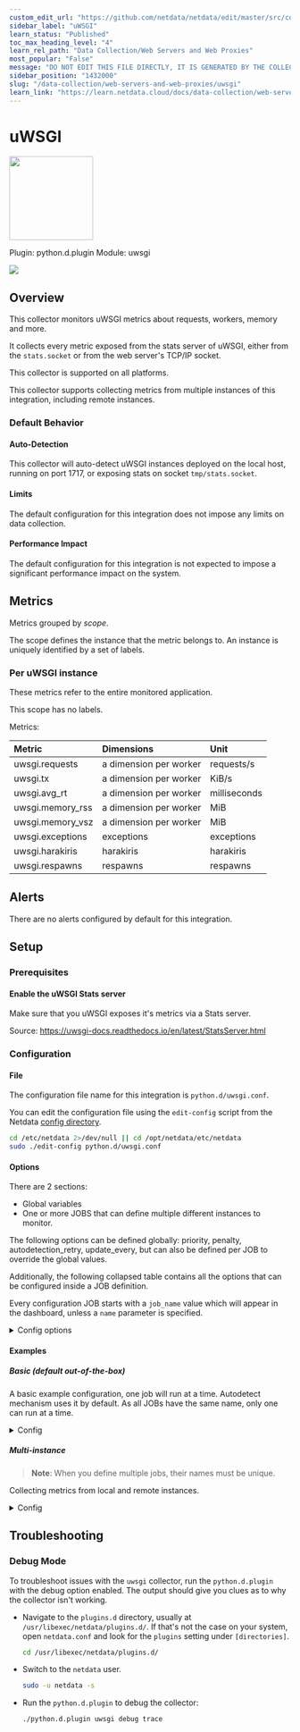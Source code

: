 ```yaml
---
custom_edit_url: "https://github.com/netdata/netdata/edit/master/src/collectors/python.d.plugin/uwsgi/metadata.yaml"
sidebar_label: "uWSGI"
learn_status: "Published"
toc_max_heading_level: "4"
learn_rel_path: "Data Collection/Web Servers and Web Proxies"
most_popular: "False"
message: "DO NOT EDIT THIS FILE DIRECTLY, IT IS GENERATED BY THE COLLECTOR'S metadata.yaml FILE"
sidebar_position: "1432000"
slug: "/data-collection/web-servers-and-web-proxies/uwsgi"
learn_link: "https://learn.netdata.cloud/docs/data-collection/web-servers-and-web-proxies/uwsgi"
---
```



# uWSGI


<img src="https://netdata.cloud/img/uwsgi.svg" width="150"/>


Plugin: python.d.plugin
Module: uwsgi

<img src="https://img.shields.io/badge/maintained%20by-Netdata-%2300ab44" />

## Overview

This collector monitors uWSGI metrics about requests, workers, memory and more.

It collects every metric exposed from the stats server of uWSGI, either from the `stats.socket` or from the web server's TCP/IP socket.

This collector is supported on all platforms.

This collector supports collecting metrics from multiple instances of this integration, including remote instances.


### Default Behavior

#### Auto-Detection

This collector will auto-detect uWSGI instances deployed on the local host, running on port 1717, or exposing stats on socket `tmp/stats.socket`.

#### Limits

The default configuration for this integration does not impose any limits on data collection.

#### Performance Impact

The default configuration for this integration is not expected to impose a significant performance impact on the system.


## Metrics

Metrics grouped by *scope*.

The scope defines the instance that the metric belongs to. An instance is uniquely identified by a set of labels.



### Per uWSGI instance

These metrics refer to the entire monitored application.

This scope has no labels.

Metrics:

| Metric | Dimensions | Unit |
|:------|:----------|:----|
| uwsgi.requests | a dimension per worker | requests/s |
| uwsgi.tx | a dimension per worker | KiB/s |
| uwsgi.avg_rt | a dimension per worker | milliseconds |
| uwsgi.memory_rss | a dimension per worker | MiB |
| uwsgi.memory_vsz | a dimension per worker | MiB |
| uwsgi.exceptions | exceptions | exceptions |
| uwsgi.harakiris | harakiris | harakiris |
| uwsgi.respawns | respawns | respawns |



## Alerts

There are no alerts configured by default for this integration.


## Setup

### Prerequisites

#### Enable the uWSGI Stats server

Make sure that you uWSGI exposes it's metrics via a Stats server.

Source: https://uwsgi-docs.readthedocs.io/en/latest/StatsServer.html



### Configuration

#### File

The configuration file name for this integration is `python.d/uwsgi.conf`.


You can edit the configuration file using the `edit-config` script from the
Netdata [config directory](/docs/configuring/configuration#the-netdata-config-directory).

```bash
cd /etc/netdata 2>/dev/null || cd /opt/netdata/etc/netdata
sudo ./edit-config python.d/uwsgi.conf
```
#### Options

There are 2 sections:

* Global variables
* One or more JOBS that can define multiple different instances to monitor.

The following options can be defined globally: priority, penalty, autodetection_retry, update_every, but can also be defined per JOB to override the global values.

Additionally, the following collapsed table contains all the options that can be configured inside a JOB definition.

Every configuration JOB starts with a `job_name` value which will appear in the dashboard, unless a `name` parameter is specified.


<details><summary>Config options</summary>

| Name | Description | Default | Required |
|:----|:-----------|:-------|:--------:|
| update_every | Sets the default data collection frequency. | 5 | no |
| priority | Controls the order of charts at the netdata dashboard. | 60000 | no |
| autodetection_retry | Sets the job re-check interval in seconds. | 0 | no |
| penalty | Indicates whether to apply penalty to update_every in case of failures. | yes | no |
| name | The JOB's name as it will appear at the dashboard (by default is the job_name) | job_name | no |
| socket | The 'path/to/uwsgistats.sock' | no | no |
| host | The host to connect to | no | no |
| port | The port to connect to | no | no |

</details>

#### Examples

##### Basic (default out-of-the-box)

A basic example configuration, one job will run at a time. Autodetect mechanism uses it by default. As all JOBs have the same name, only one can run at a time.

<details><summary>Config</summary>

```yaml
socket:
  name     : 'local'
  socket   : '/tmp/stats.socket'

localhost:
  name     : 'local'
  host     : 'localhost'
  port     : 1717

localipv4:
  name     : 'local'
  host     : '127.0.0.1'
  port     : 1717

localipv6:
  name     : 'local'
  host     : '::1'
  port     : 1717

```
</details>

##### Multi-instance

> **Note**: When you define multiple jobs, their names must be unique.

Collecting metrics from local and remote instances.


<details><summary>Config</summary>

```yaml
local:
  name     : 'local'
  host     : 'localhost'
  port     : 1717

remote:
  name     : 'remote'
  host     : '192.0.2.1'
  port     : 1717

```
</details>



## Troubleshooting

### Debug Mode

To troubleshoot issues with the `uwsgi` collector, run the `python.d.plugin` with the debug option enabled. The output
should give you clues as to why the collector isn't working.

- Navigate to the `plugins.d` directory, usually at `/usr/libexec/netdata/plugins.d/`. If that's not the case on
  your system, open `netdata.conf` and look for the `plugins` setting under `[directories]`.

  ```bash
  cd /usr/libexec/netdata/plugins.d/
  ```

- Switch to the `netdata` user.

  ```bash
  sudo -u netdata -s
  ```

- Run the `python.d.plugin` to debug the collector:

  ```bash
  ./python.d.plugin uwsgi debug trace
  ```


